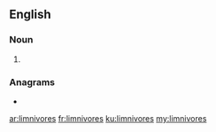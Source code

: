 ==English==

===Noun===
{{head|en|noun plural form}}

# {{plural of|limnivore|lang=en}}

===Anagrams===
* {{l|en|vermilions}}

[[ar:limnivores]]
[[fr:limnivores]]
[[ku:limnivores]]
[[my:limnivores]]
